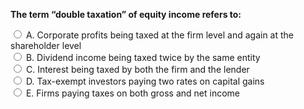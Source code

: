::: {.question-block}

<form onsubmit="event.preventDefault(); checkAnswer('module8_mcq_q14')" data-correct-answer="A">
<strong style="display: block;">The term “double taxation” of equity income refers to:</strong>

<label><input type="radio" name="module8_mcq_q14" value="A"> A. Corporate profits being taxed at the firm level and again at the shareholder level</label><br>
<label><input type="radio" name="module8_mcq_q14" value="B"> B. Dividend income being taxed twice by the same entity</label><br>
<label><input type="radio" name="module8_mcq_q14" value="C"> C. Interest being taxed by both the firm and the lender</label><br>
<label><input type="radio" name="module8_mcq_q14" value="D"> D. Tax-exempt investors paying two rates on capital gains</label><br>
<label><input type="radio" name="module8_mcq_q14" value="E"> E. Firms paying taxes on both gross and net income</label><br>
</form>

<div id="feedback-module8_mcq_q14" class="feedback" data-status="" style="display:none;">
✅ Correct: A. Equity returns are taxed twice—once at the corporate level and again when distributed as dividends or capital gains.
</div>

:::
